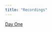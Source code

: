```yaml
---
title: "Recordings"
---
```


[Day One](https://drive.google.com/file/d/1xWT6Il7eQ01WlNo-82vLO7xmQ_1zkBkO/view?usp=sharing)
